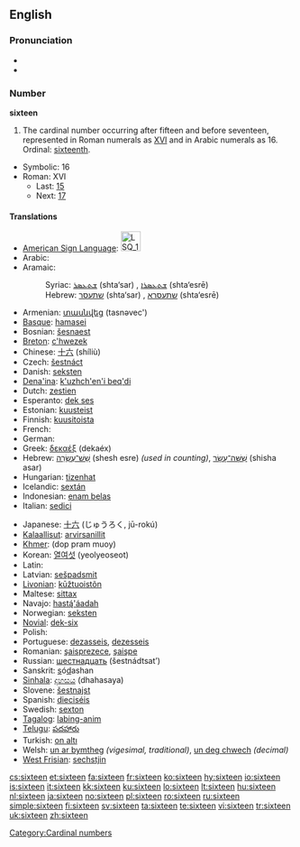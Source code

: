 ==English==

===Pronunciation===
* {{audio|en-us-sixteen.ogg|Audio (US)}}
* {{rhymes|iːn}}

===Number===
'''sixteen'''

# The cardinal number occurring after fifteen and before seventeen, represented in Roman numerals as [[XVI]] and in Arabic numerals as 16.  Ordinal: [[sixteenth]].
* Symbolic: 16
* Roman: XVI
** Last: [[fifteen|15]]
** Next: [[seventeen|17]]

====Translations====
{{trans-top|cardinal number 16}}
* [[American Sign Language]]: [[Image:LSQ 16.jpg|35px]]
* Arabic: {{Arab|[[ستة عشر]]}} {{IPAchar|(síʈʈaʈ ʕášar)}}
* Aramaic:
*: Syriac: [[ܫܬܥܣܪ]] (shta‘sar) {{m}}, [[ܫܬܥܣܪܐ]] (shta‘esrē) {{f}}
*: Hebrew: [[שתעסר]] (shta‘sar) {{m}}, [[שתעסרא]] (shta‘esrē) {{f}}
* Armenian: [[տասնվեց]] (tasnəvec')
* [[Basque]]: [[hamasei]]
* Bosnian: [[šesnaest]]
* [[Breton]]: [[c'hwezek]]
* Chinese: [[十六]] (shíliù)
* Czech: [[šestnáct]]
* Danish: [[seksten]]
* [[Dena'ina]]: [[k'uzhch'en'i beq'di]]
* Dutch: [[zestien]] {{f}}
* Esperanto: [[dek ses]]
* Estonian: [[kuusteist]]
* Finnish: [[kuusitoista]]
* French: {{t+|fr|seize}}
* German: {{t+|de|sechzehn}}
* Greek: [[δεκαέξ]] (dekaéx)
* Hebrew: [[שש עשרה|שֵׁשׁ־עֶשְׂרֵה]] (shesh esre) {{f}} ''(used in counting)'', [[ששה עשר|שִׁשָּׁה־עָשָׂר]] (shisha asar) {{m}}
* Hungarian: [[tizenhat]]
* Icelandic: [[sextán]]
* Indonesian: [[enam belas]]
* Italian: [[sedici]] {{m}}
{{trans-mid}}
* Japanese: [[十六]] (じゅうろく, jū-rokú)
* [[Kalaallisut]]: [[arvirsanillit]]
* [[Khmer]]: {{Khmr|[[ដប់ប្រាំមួយ]]}} (dop pram muoy)
* Korean: [[열여섯]] (yeolyeoseot)
* Latin: {{t-|la|sedecim|alt=sēdecim}}
* Latvian: [[sešpadsmit]]
* [[Livonian]]: [[kūžtuoistõn]]
* Maltese: [[sittax]]
* Navajo: [[hastą́'áadah]]
* Norwegian: [[seksten]]
* [[Novial]]: [[dek-six]]
* Polish: {{t+|pl|szesnaście}}
* Portuguese: [[dezasseis]], [[dezesseis]]
* Romanian: [[şaisprezece]], [[şaişpe]] {{italbrac|informal}}
* Russian: [[шестнадцать]] (šestnádtsat’)
* Sanskrit: <u>s</u>ó<u>d</u>ashan
* [[Sinhala]]: [[දහසය]] (dhahasaya)
* Slovene: [[šestnajst]]
* Spanish: [[dieciséis]] {{m}}
* Swedish: [[sexton]]
* [[Tagalog]]: [[labing-anim]]
* [[Telugu]]: [[పదహారు]]
* Turkish: [[on altı]]
* Welsh: [[un ar bymtheg]] ''(vigesimal, traditional)'', [[un deg chwech]] ''(decimal)''
* [[West Frisian]]: [[sechstjin]]
{{trans-bottom}}

[[Category:Cardinal numbers]]

[[cs:sixteen]]
[[et:sixteen]]
[[fa:sixteen]]
[[fr:sixteen]]
[[ko:sixteen]]
[[hy:sixteen]]
[[io:sixteen]]
[[is:sixteen]]
[[it:sixteen]]
[[kk:sixteen]]
[[ku:sixteen]]
[[lo:sixteen]]
[[lt:sixteen]]
[[hu:sixteen]]
[[nl:sixteen]]
[[ja:sixteen]]
[[no:sixteen]]
[[pl:sixteen]]
[[ro:sixteen]]
[[ru:sixteen]]
[[simple:sixteen]]
[[fi:sixteen]]
[[sv:sixteen]]
[[ta:sixteen]]
[[te:sixteen]]
[[vi:sixteen]]
[[tr:sixteen]]
[[uk:sixteen]]
[[zh:sixteen]]